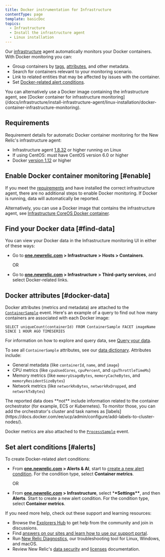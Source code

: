 ```yaml
---
title: Docker instrumentation for Infrastructure
contentType: page
template: basicDoc
topics:
  - Infrastructure
  - Install the infrastructure agent
  - Linux installation
---
```


Our [infrastructure](/docs/welcome-new-relic-infrastructure) agent automatically monitors your Docker containers. With Docker monitoring you can:

* Group containers by [tags](/docs/new-relic-one/use-new-relic-one/core-concepts/tagging-use-tags-organize-group-what-you-monitor), [attributes](#docker-data), and other metadata.
* Search for containers relevant to your monitoring scenario.
* Link to related entities that may be affected by issues with the container.
* Set [Docker-related alert conditions](#alerts).

<Callout variant="important">
  You can alternatively use a Docker image containing the infrastructure agent, see [Docker container for infrastructure monitoring](/docs/infrastructure/install-infrastructure-agent/linux-installation/docker-container-infrastructure-monitoring).
</Callout>

## Requirements

Requirement details for automatic Docker container monitoring for the New Relic's infrastructure agent:

* Infrastructure agent [1.8.32](/docs/release-notes/infrastructure-release-notes/infrastructure-agent-release-notes/new-relic-infrastructure-agent-1832) or higher running on Linux
* If using CentOS: must have CentOS version 6.0 or higher
* Docker [version 1.12](https://www.docker.com/blog/docker-1-12-built-in-orchestration/) or higher

## Enable Docker container monitoring [#enable]

If you meet the [requirements](#requirements) and have installed the correct infrastructure agent, there are no additional steps to enable Docker monitoring. If Docker is running, data will automatically be reported.

Alternatively, you can use a Docker image that contains the infrastructure agent, see [Infrastructure CoreOS Docker container](/docs/infrastructure/new-relic-infrastructure/data-instrumentation/monitor-containers-underlying-hosts-coreos).

## Find your Docker data [#find-data]

You can view your Docker data in the Infrastructure monitoring UI in either of these ways:

* Go to **[one.newrelic.com](http://one.newrelic.com) > Infrastructure** **> Hosts > Containers**.

  OR
* Go to **[one.newrelic.com](http://one.newrelic.com) > Infrastructure** **> Third-party services**, and select Docker-related links.

## Docker attributes [#docker-data]

Docker attributes (metrics and metadata) are attached to the [`ContainerSample`](/attribute-dictionary?attribute_name=&events_tids%5B0%5D=10181) event. Here's an example of a query to find out how many containers are associated with each Docker image:

```
SELECT uniqueCount(containerId) FROM ContainerSample FACET imageName SINCE 1 HOUR AGO TIMESERIES
```

For information on how to explore and query data, see [Query your data](/docs/using-new-relic/data/understand-data/query-new-relic-data).

To see all `ContainerSample` attributes, see our [data dictionary](/attribute-dictionary?attribute_name=&events_tids%5B0%5D=10181). Attributes include:

* General metadata (like `containerId`, `name`, and `image`)
* CPU metrics (like `cpuUsedCores`, `cpuPercent`, and `cpuThrottleTimeMs`)
* Memory metrics (like `memoryUsageBytes`, `memoryCacheBytes`, and `memoryResidentSizeBytes`)
* Network metrics (like `networkRxBytes`, `networkRxDropped`, and `networkTxBytes`)

<Callout variant="important">
  The reported data does **not** include information related to the container orchestrator (for example, ECS or Kubernetes). To monitor those, you can add the orchestrator's cluster and task names as [labels](https://docs.docker.com/ee/ucp/admin/configure/add-labels-to-cluster-nodes/).
</Callout>

Docker metrics are also attached to the [`ProcessSample`](https://docs.newrelic.co.jp/attribute-dictionary?attribute_name=&events_tids%5B%5D=8412) event.

## Set alert conditions [#alerts]

To create Docker-related alert conditions:

* From **[one.newrelic.com](http://one.newrelic.com) > Alerts & AI**, start to [create a new alert condition](/docs/alerts/new-relic-alerts/defining-conditions/create-alert-conditions). For the condition type, select **Container metrics**.

  OR
* From **[one.newrelic.com](http://one.newrelic.com) > Infrastructure**, select \***\*Settings\*\***, and then **Alerts**. Start to create a new alert condition. For the condition type, select **Container metrics**.

If you need more help, check out these support and learning resources:

* Browse the [Explorers Hub](https://discuss.newrelic.com/) to get help from the community and join in discussions.
* Find [answers on our sites and learn how to use our support portal](/docs/using-new-relic/welcome-new-relic/get-started/find-help-use-support-portal).
* Run [New Relic Diagnostics](/docs/using-new-relic/cross-product-functions/troubleshooting/new-relic-diagnostics), our troubleshooting tool for Linux, Windows, and macOS.
* Review New Relic's [data security](/docs/security) and [licenses](/docs/licenses) documentation.
